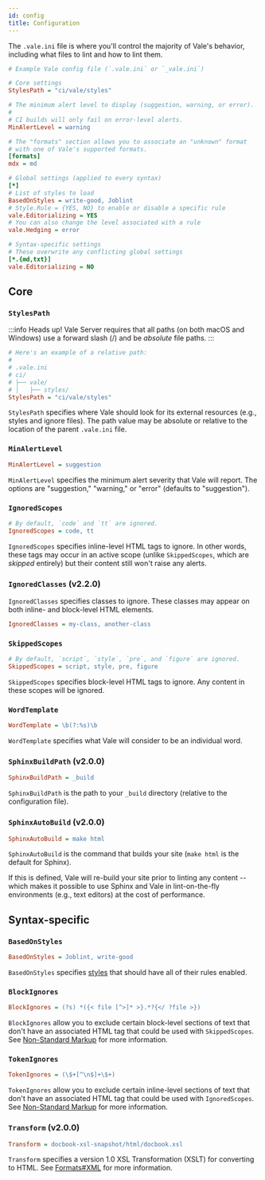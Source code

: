 ```yaml
---
id: config
title: Configuration
---
```


The `.vale.ini` file is where you'll control the majority of Vale's behavior, including what files to lint and how to lint them.

```ini title=".vale.ini"
# Example Vale config file (`.vale.ini` or `_vale.ini`)

# Core settings
StylesPath = "ci/vale/styles"

# The minimum alert level to display (suggestion, warning, or error).
#
# CI builds will only fail on error-level alerts.
MinAlertLevel = warning

# The "formats" section allows you to associate an "unknown" format
# with one of Vale's supported formats.
[formats]
mdx = md

# Global settings (applied to every syntax)
[*]
# List of styles to load
BasedOnStyles = write-good, Joblint
# Style.Rule = {YES, NO} to enable or disable a specific rule
vale.Editorializing = YES
# You can also change the level associated with a rule
vale.Hedging = error

# Syntax-specific settings
# These overwrite any conflicting global settings
[*.{md,txt}]
vale.Editorializing = NO
```

## Core

### `StylesPath`

:::info Heads up!
Vale Server requires that all paths (on both macOS and Windows) use a forward slash (/) and be *absolute* file paths.
:::


```ini
# Here's an example of a relative path:
#
# .vale.ini
# ci/
# ├── vale/
# │   ├── styles/
StylesPath = "ci/vale/styles"
```

`StylesPath` specifies where Vale should look for its external resources \(e.g., styles and ignore files\). The path value may be absolute or relative to the location of the parent `.vale.ini` file.

### `MinAlertLevel`

```ini
MinAlertLevel = suggestion
```

`MinAlertLevel` specifies the minimum alert severity that Vale will report. The options are "suggestion," "warning," or "error" \(defaults to "suggestion"\).

### `IgnoredScopes`

```ini
# By default, `code` and `tt` are ignored.
IgnoredScopes = code, tt
```

`IgnoredScopes` specifies inline-level HTML tags to ignore. In other words, these tags may occur in an active scope \(unlike `SkippedScopes`, which are _skipped_ entirely\) but their content still won't raise any alerts.

### `IgnoredClasses` (<span className="badge badge--secondary">v2.2.0</span>)

`IgnoredClasses` specifies classes to ignore. These classes may appear on both inline- and block-level HTML elements.

```ini
IgnoredClasses = my-class, another-class
```

### `SkippedScopes`

```ini
# By default, `script`, `style`, `pre`, and `figure` are ignored.
SkippedScopes = script, style, pre, figure
```

`SkippedScopes` specifies block-level HTML tags to ignore. Any content in these scopes will be ignored.

### `WordTemplate`

```ini
WordTemplate = \b(?:%s)\b
```

`WordTemplate` specifies what Vale will consider to be an individual word.

### `SphinxBuildPath` (<span className="badge badge--secondary">v2.0.0</span>)

```ini
SphinxBuildPath = _build
```

`SphinxBuildPath` is the path to your `_build` directory \(relative to the configuration file\).

### `SphinxAutoBuild` (<span className="badge badge--secondary">v2.0.0</span>)

```ini
SphinxAutoBuild = make html
```

`SphinxAutoBuild` is the command that builds your site \(`make html` is the default for Sphinx\).

If this is defined, Vale will re-build your site prior to linting any content -- which makes it possible to use Sphinx and Vale in lint-on-the-fly environments \(e.g., text editors\) at the cost of performance.

## Syntax-specific

### `BasedOnStyles`

```ini
BasedOnStyles = Joblint, write-good
```

`BasedOnStyles` specifies [styles](/concepts/styles) that should have all of their rules enabled.

### `BlockIgnores`

```ini
BlockIgnores = (?s) *({< file [^>]* >}.*?{</ ?file >})
```

`BlockIgnores` allow you to exclude certain block-level sections of text that don't have an associated HTML tag that could be used with `SkippedScopes`. See [Non-Standard Markup](/concepts/scoping#non-standard-markup) for more information.

### `TokenIgnores`

```ini
TokenIgnores = (\$+[^\n$]+\$+)
```

`TokenIgnores` allow you to exclude certain inline-level sections of text that don't have an associated HTML tag that could be used with `IgnoredScopes`. See [Non-Standard Markup](/concepts/scoping#non-standard-markup) for more information.

### `Transform` (<span className="badge badge--secondary">v2.0.0</span>)

```ini
Transform = docbook-xsl-snapshot/html/docbook.xsl
```

`Transform` specifies a version 1.0 XSL Transformation \(XSLT\) for converting to HTML. See [Formats\#XML](concepts/scoping#xml-markup) for more information.


